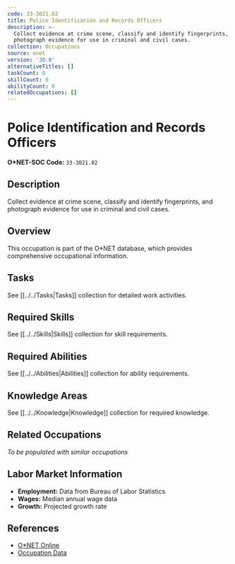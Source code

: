 ```yaml
---
code: 33-3021.02
title: Police Identification and Records Officers
description: >-
  Collect evidence at crime scene, classify and identify fingerprints, and
  photograph evidence for use in criminal and civil cases.
collection: Occupations
source: onet
version: '30.0'
alternativeTitles: []
taskCount: 0
skillCount: 0
abilityCount: 0
relatedOccupations: []
---
```

# Police Identification and Records Officers

**O*NET-SOC Code:** `33-3021.02`

## Description

Collect evidence at crime scene, classify and identify fingerprints, and photograph evidence for use in criminal and civil cases.

## Overview

This occupation is part of the O*NET database, which provides comprehensive occupational information.

## Tasks

See [[../../Tasks|Tasks]] collection for detailed work activities.

## Required Skills

See [[../../Skills|Skills]] collection for skill requirements.

## Required Abilities

See [[../../Abilities|Abilities]] collection for ability requirements.

## Knowledge Areas

See [[../../Knowledge|Knowledge]] collection for required knowledge.

## Related Occupations

*To be populated with similar occupations*

## Labor Market Information

- **Employment:** Data from Bureau of Labor Statistics
- **Wages:** Median annual wage data
- **Growth:** Projected growth rate

## References

- [O*NET Online](https://www.onetonline.org/link/summary/33-3021.02)
- [Occupation Data](https://www.onetcenter.org/)
